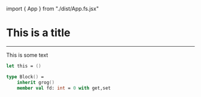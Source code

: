 ﻿import { App } from "./dist/App.fs.jsx"

# This is a title

--- 

This is some text

```fsharp
let this = ()

type Block() =
    inherit grog()
    member val fd: int = 0 with get,set
```

<App/>